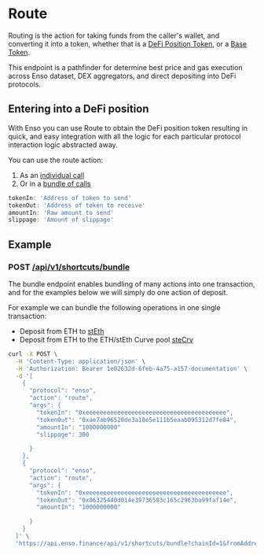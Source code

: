 # Route

Routing is the action for taking funds from the caller's wallet, and converting it into a token, whether that is a [DeFi Position Token](../../concepts/tokens/defiTokens.mdx), or a [Base Token](../../concepts/tokens/baseTokens.mdx).

This endpoint is a pathfinder for determine best price and gas execution across Enso dataset, DEX aggregators, and direct depositing into DeFi protocols.

## Entering into a DeFi position

With Enso you can use Route to obtain the DeFi position token resulting in quick, and easy integration with all the logic for each particular protocol interaction logic abstracted away.

You can use the route action:

1. As an [individual call](../../router-api/introduction.mdx)
2. Or in a [bundle of calls](../../bundler-api/introduction.mdx)

```javascript
tokenIn: 'Address of token to send'
tokenOut: 'Address of token to receive'
amountIn: 'Raw amount to send'
slippage: 'Amount of slippage'
```

## Example

### POST [/api/v1/shortcuts/bundle](../introduction.mdx)

The bundle endpoint enables bundling of many actions into one transaction, and for the examples below we will simply do one action of deposit.

For example we can bundle the following operations in one single transaction:

- Deposit from ETH to [stEth](https://etherscan.io/address/0xae7ab96520de3a18e5e111b5eaab095312d7fe84)
- Deposit from ETH to the ETH/stEth Curve pool [steCrv](https://etherscan.io/address/0x06325440D014e39736583c165C2963BA99fAf14E)

```bash copy
curl -X POST \
  -H 'Content-Type: application/json' \
  -H 'Authorization: Bearer 1e02632d-6feb-4a75-a157-documentation' \
  -d '[
    {
      "protocol": "enso",
      "action": "route",
      "args": {
        "tokenIn": "0xeeeeeeeeeeeeeeeeeeeeeeeeeeeeeeeeeeeeeeee",
        "tokenOut": "0xae7ab96520de3a18e5e111b5eaab095312d7fe84",
        "amountIn": "1000000000"
        "slippage": 300

      }
    },
    {
      "protocol": "enso",
      "action": "route",
      "args": {
        "tokenIn": "0xeeeeeeeeeeeeeeeeeeeeeeeeeeeeeeeeeeeeeeee",
        "tokenOut": "0x06325440d014e39736583c165c2963ba99faf14e",
        "amountIn": "1000000000"

      }
    }
  ]' \
  'https://api.enso.finance/api/v1/shortcuts/bundle?chainId=1&fromAddress=0xd8da6bf26964af9d7eed9e03e53415d37aa96045'

```
